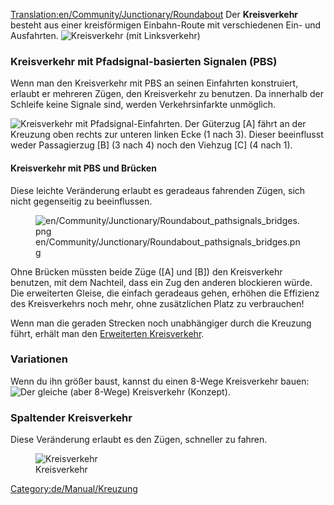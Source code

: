 [[Translation:en/Community/Junctionary/Roundabout]]
{{de/Community/Junctionary/Kreuzungsmenü}}
Der '''Kreisverkehr''' besteht aus einer kreisförmigen Einbahn-Route mit verschiedenen Ein- und Ausfahrten.
[[File:en/Community/Junctionary/Roundabout.png|none|frame|Kreisverkehr (mit Linksverkehr)]]

{{de/Community/Junctionary/Kreuzungskriterien|Billig|1|0|0|1,5|0|0|0|1|1|1|0||Ausgefallene Züge blockieren die gesamte Kreuzung.|
*Kann 2 Züge gleichzeitig handhaben
*Wenn du ihn größer machst, kannst du einen 8-Wege Kreisverkehr bauen
*Verursacht Staus
*Fläche: 6 x 6
}}

===Kreisverkehr mit Pfadsignal-basierten Signalen (PBS)===
Wenn man den Kreisverkehr mit PBS an seinen Einfahrten konstruiert, erlaubt er mehreren Zügen, den Kreisverkehr zu benutzen. Da innerhalb der Schleife keine Signale sind, werden Verkehrsinfarkte unmöglich.

[[File:en/Community/Junctionary/Roundabout pathsignals.png|none|frame|Kreisverkehr mit Pfadsignal-Einfahrten.]]
Der Güterzug [A] fährt an der Kreuzung oben rechts zur unteren linken Ecke (1 nach 3). Dieser beeinflusst weder Passagierzug [B] (3 nach 4) noch den Viehzug [C] (4 nach 1).

{{de/Community/Junctionary/Kreuzungskriterien|Billig|1|0|0|1,5|0|0|0|1|0|1|3||Ausgefallene Züge blockieren einen Großteil der Kreuzung.|
*Niedrige Kosten, niedriger Bauplatz und relativ hohe Verkehrseffezienz
}}

====Kreisverkehr mit PBS und Brücken====
Diese leichte Veränderung erlaubt es geradeaus fahrenden Zügen, sich nicht gegenseitig zu beeinflussen.

[[File:en/Community/Junctionary/Roundabout pathsignals bridges.png]]

Ohne Brücken müssten beide Züge ([A] und [B]) den Kreisverkehr benutzen, mit dem Nachteil, dass ein Zug den anderen blockieren würde. Die erweiterten Gleise, die einfach geradeaus gehen, erhöhen die Effizienz des Kreisverkehrs noch mehr, ohne zusätzlichen Platz zu verbrauchen!
{{de/Community/Junctionary/Kreuzungskriterien|Billig|1|0|1|1,5|0|0|1|1|0|1|3||Ausgefallene Züge blockieren einen Großteil der Kreuzung.|}}

Wenn man die geraden Strecken noch unabhängiger durch die Kreuzung führt, erhält man den [[de/Community/Junctionary/Erweiterter Kreisverkehr|Erweiterten Kreisverkehr]].

===Variationen===
Wenn du ihn größer baust, kannst du einen 8-Wege Kreisverkehr bauen:
[[File:en/Community/Junctionary/Basic Roundabout 8-way.png|none|frame|Der gleiche (aber 8-Wege) Kreisverkehr (Konzept).]]

===Spaltender Kreisverkehr===

Diese Veränderung erlaubt es den Zügen, schneller zu fahren.

[[File:en/Community/Junctionary/Split Roundabout.png|none|frame|Kreisverkehr]]

{{de/Community/Junctionary/Kreuzungskriterien|Billig|1|0|0|3,5|0|0|0|1|0|1|0||Ausgefallene Züge blockieren einen Großteil der Kreuzung.|
*Kann 7-8 Züge auf einmal handhaben.
*Niedrige Stau-Gefahr, wenn weniger als 8 Züge.
*Fläche: 33 x 33
}}

[[Category:de/Manual/Kreuzung]]